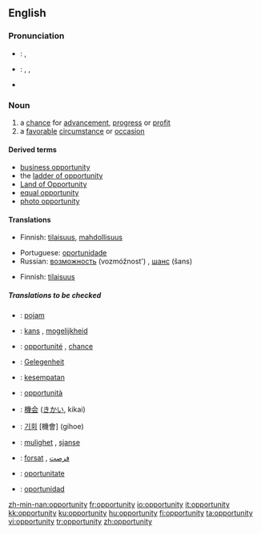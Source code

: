 {{see|Opportunity}}
==English==

{{rank|begin|wait|laughed|791|opportunity|lines|personal|due}}

===Pronunciation===
*{{italbrac|UK}}: {{IPA|/ˌɒpəˈtjuːnɪti/}}, {{SAMPA|/%Qp@"tju:nIti/}}
*{{italbrac|US}}: {{enPR|ä'pər-to͞oʹnə-tē}}, {{IPA|/ˌɑpɚˈtunəti/}}, {{SAMPA|/%Ap@`"tun@ti/}}
*{{audio|en-us-opportunity.ogg|Audio (US)}}

===Noun===
{{en-noun|pl=opportunities}}

# a [[chance]] for [[advancement]], [[progress]] or [[profit]]
# a [[favorable]] [[circumstance]] or [[occasion]]

====Derived terms====
*[[business opportunity]]
*the [[ladder of opportunity]]
*[[Land of Opportunity]]
*[[equal opportunity]]
*[[photo opportunity]]

====Translations====
{{trans-top|chance for advancement, progress or profit}}
*Finnish: [[tilaisuus]], [[mahdollisuus]]
{{trans-mid}}
*Portuguese: [[oportunidade]] {{f}}
*Russian: [[возможность]] (vozmóžnost') {{f}}, [[шанс]] (šans) {{m}}
{{trans-bottom}}

{{trans-top|favorable circumstance or occasion}}
*Finnish: [[tilaisuus]]
{{trans-mid}}
{{trans-bottom}}

=====Translations to be checked=====
{{checktrans}}
*{{ttbc|Croatian}}: [[:hr:pojam|pojam]]
*{{ttbc|Dutch}}: [[kans]] {{f}}, [[mogelijkheid]] {{f}}
*{{ttbc|French}}: [[opportunité]] {{f}}, [[chance#French|chance]] {{f}}
*{{ttbc|German}}: [[Gelegenheit]] {{f}}
*{{ttbc|Indonesian}}: [[sempat|kesempatan]]
*{{ttbc|Italian}}: [[opportunità]] {{f}}
*{{ttbc|Japanese}}: [[機会]] ([[きかい]], kikai)
*{{ttbc|Korean}}: [[기회]] [機會] (gihoe)
*{{ttbc|Norwegian}}: [[mulighet]] {{f}}, [[sjanse]] {{f}}
*{{ttbc|Persian}}: [[forsat]] {{f}}, [[فرصت]] {{f}}
*{{ttbc|Romanian}}: [[oportunitate]] {{f}}
*{{ttbc|Spanish}}: [[oportunidad]] {{f}}

[[zh-min-nan:opportunity]]
[[fr:opportunity]]
[[io:opportunity]]
[[it:opportunity]]
[[kk:opportunity]]
[[ku:opportunity]]
[[hu:opportunity]]
[[fi:opportunity]]
[[ta:opportunity]]
[[vi:opportunity]]
[[tr:opportunity]]
[[zh:opportunity]]